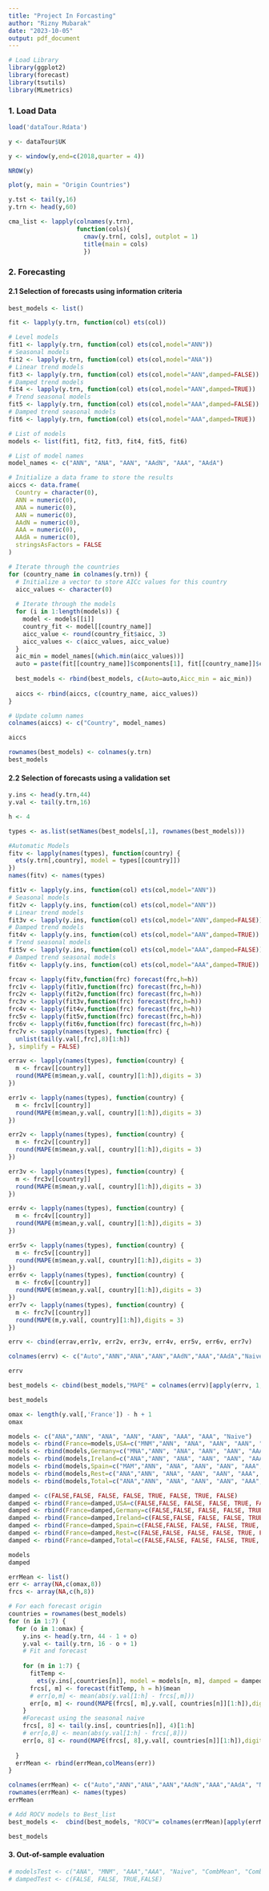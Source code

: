 ```yaml
---
title: "Project In Forcasting"
author: "Rizny Mubarak"
date: "2023-10-05"
output: pdf_document
---
```


```r
# Load Library
library(ggplot2)
library(forecast)
library(tsutils)
library(MLmetrics)
```

### 1. Load Data

```r
load('dataTour.Rdata')

```

```r
y <- dataTour$UK
```

```r
y <- window(y,end=c(2018,quarter = 4))

```

```r
NROW(y)
```

```r
plot(y, main = "Origin Countries")
```

```r
y.tst <- tail(y,16)
y.trn <- head(y,60)
```

```r
cma_list <- lapply(colnames(y.trn), 
                   function(cols){  
                     cmav(y.trn[, cols], outplot = 1) 
                     title(main = cols)
                     })
```

### 2. Forecasting

#### 2.1 Selection of forecasts using information criteria

```r
best_models <- list()
```

```r
fit <- lapply(y.trn, function(col) ets(col))
```

```r
# Level models
fit1 <- lapply(y.trn, function(col) ets(col,model="ANN"))
# Seasonal models
fit2 <- lapply(y.trn, function(col) ets(col,model="ANA"))
# Linear trend models
fit3 <- lapply(y.trn, function(col) ets(col,model="AAN",damped=FALSE))
# Damped trend models
fit4 <- lapply(y.trn, function(col) ets(col,model="AAN",damped=TRUE))
# Trend seasonal models
fit5 <- lapply(y.trn, function(col) ets(col,model="AAA",damped=FALSE))
# Damped trend seasonal models
fit6 <- lapply(y.trn, function(col) ets(col,model="AAA",damped=TRUE))
```

```r
# List of models
models <- list(fit1, fit2, fit3, fit4, fit5, fit6)

# List of model names
model_names <- c("ANN", "ANA", "AAN", "AAdN", "AAA", "AAdA")

# Initialize a data frame to store the results
aiccs <- data.frame(
  Country = character(0),
  ANN = numeric(0),
  ANA = numeric(0),
  AAN = numeric(0),
  AAdN = numeric(0),
  AAA = numeric(0),
  AAdA = numeric(0),
  stringsAsFactors = FALSE
)

# Iterate through the countries
for (country_name in colnames(y.trn)) {
  # Initialize a vector to store AICc values for this country
  aicc_values <- character(0)
  
  # Iterate through the models
  for (i in 1:length(models)) {
    model <- models[[i]]
    country_fit <- model[[country_name]]
    aicc_value <- round(country_fit$aicc, 3)
    aicc_values <- c(aicc_values, aicc_value)
  }
  aic_min = model_names[(which.min(aicc_values))]
  auto = paste(fit[[country_name]]$components[1], fit[[country_name]]$components[2], fit[[country_name]]$components[3], sep = "")
  
  best_models <- rbind(best_models, c(Auto=auto,Aicc_min = aic_min))
  
  aiccs <- rbind(aiccs, c(country_name, aicc_values))
}

# Update column names
colnames(aiccs) <- c("Country", model_names)
```

```r
aiccs

```

```r
rownames(best_models) <- colnames(y.trn)
best_models
```

#### 2.2 Selection of forecasts using a validation set

```r
y.ins <- head(y.trn,44)
y.val <- tail(y.trn,16)
```

```r
h <- 4
```

```r
types <- as.list(setNames(best_models[,1], rownames(best_models)))
```

```r
#Automatic Models
fitv <- lapply(names(types), function(country) {
  ets(y.trn[,country], model = types[[country]])
})
names(fitv) <- names(types)
```

```r

fit1v <- lapply(y.ins, function(col) ets(col,model="ANN"))
# Seasonal models
fit2v <- lapply(y.ins, function(col) ets(col,model="ANN"))
# Linear trend models
fit3v <- lapply(y.ins, function(col) ets(col,model="ANN",damped=FALSE))
# Damped trend models
fit4v <- lapply(y.ins, function(col) ets(col,model="AAN",damped=TRUE))
# Trend seasonal models
fit5v <- lapply(y.ins, function(col) ets(col,model="AAA",damped=FALSE))
# Damped trend seasonal models
fit6v <- lapply(y.ins, function(col) ets(col,model="AAA",damped=TRUE))
```

```r
frcav <- lapply(fitv,function(frc) forecast(frc,h=h))
frc1v <- lapply(fit1v,function(frc) forecast(frc,h=h))
frc2v <- lapply(fit2v,function(frc) forecast(frc,h=h))
frc3v <- lapply(fit3v,function(frc) forecast(frc,h=h))
frc4v <- lapply(fit4v,function(frc) forecast(frc,h=h))
frc5v <- lapply(fit5v,function(frc) forecast(frc,h=h))
frc6v <- lapply(fit6v,function(frc) forecast(frc,h=h))
frc7v <- sapply(names(types), function(frc) {
  unlist(tail(y.val[,frc],8)[1:h])
}, simplify = FALSE)
```

```r

errav <- lapply(names(types), function(country) {
  m <- frcav[[country]]
  round(MAPE(m$mean,y.val[, country][1:h]),digits = 3)
})

err1v <- lapply(names(types), function(country) {
  m <- frc1v[[country]]
  round(MAPE(m$mean,y.val[, country][1:h]),digits = 3)
})

err2v <- lapply(names(types), function(country) {
  m <- frc2v[[country]]
  round(MAPE(m$mean,y.val[, country][1:h]),digits = 3)
})

err3v <- lapply(names(types), function(country) {
  m <- frc3v[[country]]
  round(MAPE(m$mean,y.val[, country][1:h]),digits = 3)
})

err4v <- lapply(names(types), function(country) {
  m <- frc4v[[country]]
  round(MAPE(m$mean,y.val[, country][1:h]),digits = 3)
})

err5v <- lapply(names(types), function(country) {
  m <- frc5v[[country]]
  round(MAPE(m$mean,y.val[, country][1:h]),digits = 3)
})
err6v <- lapply(names(types), function(country) {
  m <- frc6v[[country]]
  round(MAPE(m$mean,y.val[, country][1:h]),digits = 3)
})
err7v <- lapply(names(types), function(country) {
  m <- frc7v[[country]]
  round(MAPE(m,y.val[, country][1:h]),digits = 3)
})
```

```r
errv <- cbind(errav,err1v, err2v, err3v, err4v, err5v, err6v, err7v)
```

```r
colnames(errv) <- c("Auto","ANN","ANA","AAN","AAdN","AAA","AAdA","Naive")
```

```r
errv
```

```r
best_models <- cbind(best_models,"MAPE" = colnames(errv)[apply(errv, 1, which.min)])

best_models
```

```r
omax <- length(y.val[,'France']) - h + 1
omax
```

```r
models <- c("ANA","ANN", "ANA", "AAN", "AAN", "AAA", "AAA", "Naive")
models <- rbind(France=models,USA=c("MNM","ANN", "ANA", "AAN", "AAN", "AAA", "AAA", "Naive"))
models <- rbind(models,Germany=c("MNA","ANN", "ANA", "AAN", "AAN", "AAA", "AAA", "Naive"))
models <- rbind(models,Ireland=c("ANA","ANN", "ANA", "AAN", "AAN", "AAA", "AAA", "Naive"))
models <- rbind(models,Spain=c("MAM","ANN", "ANA", "AAN", "AAN", "AAA", "AAA", "Naive"))
models <- rbind(models,Rest=c("ANA","ANN", "ANA", "AAN", "AAN", "AAA", "AAA", "Naive"))
models <- rbind(models,Total=c("ANA","ANN", "ANA", "AAN", "AAN", "AAA", "AAA", "Naive"))

damped <- c(FALSE,FALSE, FALSE, FALSE, TRUE, FALSE, TRUE, FALSE)
damped <- rbind(France=damped,USA=c(FALSE,FALSE, FALSE, FALSE, TRUE, FALSE, TRUE, FALSE))
damped <- rbind(France=damped,Germany=c(FALSE,FALSE, FALSE, FALSE, TRUE, FALSE, TRUE, FALSE))
damped <- rbind(France=damped,Ireland=c(FALSE,FALSE, FALSE, FALSE, TRUE, FALSE, TRUE, FALSE))
damped <- rbind(France=damped,Spain=c(FALSE,FALSE, FALSE, FALSE, TRUE, FALSE, TRUE, FALSE))
damped <- rbind(France=damped,Rest=c(FALSE,FALSE, FALSE, FALSE, TRUE, FALSE, TRUE, FALSE))
damped <- rbind(France=damped,Total=c(FALSE,FALSE, FALSE, FALSE, TRUE, FALSE, TRUE, FALSE))

```

```r
models
damped
```

```r
errMean <- list()
err <- array(NA,c(omax,8))
frcs <- array(NA,c(h,8))
```

```r
# For each forecast origin
countries = rownames(best_models) 
for (n in 1:7) {
  for (o in 1:omax) {
    y.ins <- head(y.trn, 44 - 1 + o)
    y.val <- tail(y.trn, 16 - o + 1)
    # Fit and forecast
    
    for (m in 1:7) {
      fitTemp <-
        ets(y.ins[,countries[n]], model = models[n, m], damped = damped[n, m])
      frcs[, m] <- forecast(fitTemp, h = h)$mean
      # err[o,m] <- mean(abs(y.val[1:h] - frcs[,m]))
      err[o, m] <- round(MAPE(frcs[, m],y.val[, countries[n]][1:h]),digits = 3)
    }
    #Forecast using the seasonal naive
    frcs[, 8] <- tail(y.ins[, countries[n]], 4)[1:h]
    # err[o,8] <- mean(abs(y.val[1:h] - frcs[,8]))
    err[o, 8] <- round(MAPE(frcs[, 8],y.val[, countries[n]][1:h]),digits = 3)
    
  }
  errMean <- rbind(errMean,colMeans(err))
}

```

```r
colnames(errMean) <- c("Auto","ANN","ANA","AAN","AAdN","AAA","AAdA", "Naive")
rownames(errMean) <- names(types)
errMean
```

```r
# Add ROCV models to Best_list
best_models <-  cbind(best_models, "ROCV"= colnames(errMean)[apply(errMean, 1, which.min)])

```

```r
best_models
```

#### 3. Out-of-sample evaluation

```r
# modelsTest <- c("ANA", "MNM", "AAA","AAA", "Naive", "CombMean", "CombMedian")
# dampedTest <- c(FALSE, FALSE, TRUE,FALSE)
```
